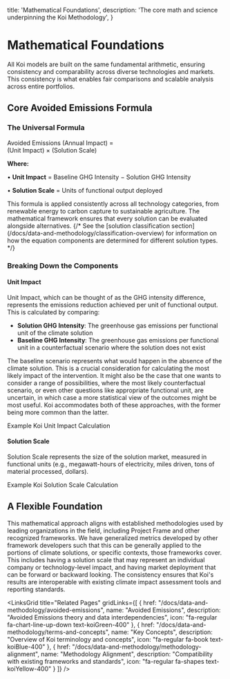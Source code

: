 
  title: 'Mathematical Foundations',
  description:
    'The core math and science underpinning the Koi Methodology',
}

# Mathematical Foundations

<PageInformationalData lastModified={lastModified} />

All Koi models are built on the same fundamental arithmetic, ensuring consistency and comparability across diverse technologies and markets. This consistency is what enables fair comparisons and scalable analysis across entire portfolios.

## Core Avoided Emissions Formula

<div className="bg-zinc-50/50 dark:bg-zinc-800/30 border border-zinc-200 dark:border-zinc-700 rounded-xl p-6 my-8">
  <div className="text-center">
    <h3 className="text-lg font-semibold text-zinc-800 dark:text-zinc-200 mb-4">The Universal Formula</h3>
    <div className="bg-white/80 dark:bg-zinc-900/50 rounded-lg p-4 border border-zinc-300 dark:border-zinc-600">
      <div className="text-xl font-mono font-semibold">
        <span className="text-zinc-700 dark:text-zinc-300">Avoided Emissions (Annual Impact)</span>
        <span className="text-zinc-500 dark:text-zinc-400 mx-2">=</span>
        <div className="mt-1">
          <span className="text-zinc-600 dark:text-zinc-300">(Unit Impact)</span>
          <span className="text-zinc-500 dark:text-zinc-400 mx-2">×</span>
          <span className="text-zinc-600 dark:text-zinc-300">(Solution Scale)</span>
        </div>
      </div>
    </div>
    <div className="mt-3 text-sm text-zinc-600 dark:text-zinc-400">
      <p><strong>Where:</strong></p>
      <p>• <strong>Unit Impact</strong> = Baseline GHG Intensity − Solution GHG Intensity</p>
      <p>• <strong>Solution Scale</strong> = Units of functional output deployed</p>
    </div>
  </div>
</div>

<Info>
This formula is applied consistently across all technology categories, from renewable energy to carbon capture to sustainable agriculture. The mathematical framework ensures that every solution can be evaluated alongside alternatives.
{/* See the [solution classification section](/docs/data-and-methodology/classification-overview) for information on how the equation components are determined for different solution types. */}
</Info>

### Breaking Down the Components

#### Unit Impact

Unit Impact, which can be thought of as the GHG intensity difference, represents the emissions reduction achieved per unit of functional output. This is calculated by comparing:

- **Solution GHG Intensity**: The greenhouse gas emissions per functional unit of the climate solution
- **Baseline GHG Intensity**: The greenhouse gas emissions per functional unit in a counterfactual scenario where the solution does not exist

<Tip>
The baseline scenario represents what would happen in the absence of the climate solution. This is a crucial consideration for calculating the most likely impact of the intervention. It might also be the case that one wants to consider a range of possibilities, where the most likely counterfactual scenario, or even other questions like appropriate functional unit, are uncertain, in which case a more statistical view of the outcomes might be most useful. Koi accommodates both of these approaches, with the former being more common than the latter.
</Tip>

<ImageZoom
  src={unitImpactImage}
  alt="Unit Impact Visualization"
  containerClassName="w-full"
  className="w-full"
/>

<p className="text-center text-sm text-zinc-600 dark:text-zinc-400 mt-2 italic">Example Koi Unit Impact Calculation</p>

#### Solution Scale

Solution Scale represents the size of the solution market, measured in functional units (e.g., megawatt-hours of electricity, miles driven, tons of material processed, dollars).

<ImageZoom
  src={marketImage}
  alt="Solution Scale Visualization"
  containerClassName="w-full"
  className="w-full"
/>

<p className="text-center text-sm text-zinc-600 dark:text-zinc-400 mt-2 italic">Example Koi Solution Scale Calculation</p>

## A Flexible Foundation

This mathematical approach aligns with established methodologies used by leading organizations in the field, including Project Frame and other recognized frameworks. We have generalized metrics developed by other framework developers such that this can be generally applied to the portions of climate solutions, or specific contexts, those frameworks cover. This includes having a solution scale that may represent an individual company or technology-level impact, and having market deployment that can be forward or backward looking. The consistency ensures that Koi's results are interoperable with existing climate impact assessment tools and reporting standards.

<LinksGrid
  title="Related Pages"
  gridLinks={[
    {
      href: "/docs/data-and-methodology/avoided-emissions",
      name: "Avoided Emissions",
      description: "Avoided Emissions theory and data interdependencies",
      icon: "fa-regular fa-chart-line-up-down text-koiGreen-400"
    },
    {
      href: "/docs/data-and-methodology/terms-and-concepts",
      name: "Key Concepts",
      description: "Overview of Koi terminology and concepts",
      icon: "fa-regular fa-book text-koiBlue-400"
    },
    {
      href: "/docs/data-and-methodology/methodology-alignment",
      name: "Methodology Alignment",
      description: "Compatibility with existing frameworks and standards",
      icon: "fa-regular fa-shapes text-koiYellow-400"
    }
  ]}
/>
